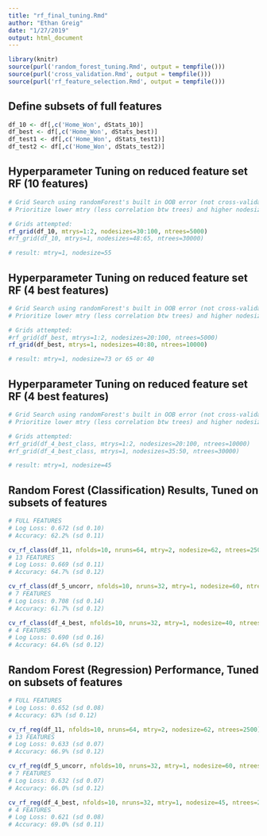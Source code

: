 ```yaml
---
title: "rf_final_tuning.Rmd"
author: "Ethan Greig"
date: "1/27/2019"
output: html_document
---
```


```r
library(knitr)
source(purl('random_forest_tuning.Rmd', output = tempfile()))
source(purl('cross_validation.Rmd', output = tempfile()))
source(purl('rf_feature_selection.Rmd', output = tempfile()))
```

## Define subsets of full features
```r
df_10 <- df[,c('Home_Won', dStats_10)]
df_best <- df[,c('Home_Won', dStats_best)]
df_test1 <- df[,c('Home_Won', dStats_test1)]
df_test2 <- df[,c('Home_Won', dStats_test2)]
```

## Hyperparameter Tuning on reduced feature set RF (10 features)
```r
# Grid Search using randomForest's built in OOB error (not cross-validated Log Loss).
# Prioritize lower mtry (less correlation btw trees) and higher nodesize (smoothing out regression)

# Grids attempted:
rf_grid(df_10, mtrys=1:2, nodesizes=30:100, ntrees=5000)
#rf_grid(df_10, mtrys=1, nodesizes=48:65, ntrees=30000)

# result: mtry=1, nodesize=55
```

## Hyperparameter Tuning on reduced feature set RF (4 best features)
```r
# Grid Search using randomForest's built in OOB error (not cross-validated Log Loss)
# Prioritize lower mtry (less correlation btw trees) and higher nodesize (smoothing out regression)

# Grids attempted:
#rf_grid(df_best, mtrys=1:2, nodesizes=20:100, ntrees=5000)
rf_grid(df_best, mtrys=1, nodesizes=40:80, ntrees=10000)

# result: mtry=1, nodesize=73 or 65 or 40
```

## Hyperparameter Tuning on reduced feature set RF (4 best features)
```r
# Grid Search using randomForest's built in OOB error (not cross-validated Log Loss)
# Prioritize lower mtry (less correlation btw trees) and higher nodesize (smoothing votes)

# Grids attempted:
#rf_grid(df_4_best_class, mtrys=1:2, nodesizes=20:100, ntrees=10000)
#rf_grid(df_4_best_class, mtrys=1, nodesizes=35:50, ntrees=30000)

# result: mtry=1, nodesize=45
```


## Random Forest (Classification) Results, Tuned on subsets of features
```r
# FULL FEATURES
# Log Loss: 0.672 (sd 0.10)
# Accuracy: 62.2% (sd 0.11)

cv_rf_class(df_11, nfolds=10, nruns=64, mtry=2, nodesize=62, ntrees=2500)
# 13 FEATURES
# Log Loss: 0.669 (sd 0.11)
# Accuracy: 64.7% (sd 0.12)

cv_rf_class(df_5_uncorr, nfolds=10, nruns=32, mtry=1, nodesize=60, ntrees=2500)
# 7 FEATURES
# Log Loss: 0.708 (sd 0.14)
# Accuracy: 61.7% (sd 0.12)

cv_rf_class(df_4_best, nfolds=10, nruns=32, mtry=1, nodesize=40, ntrees=2500)
# 4 FEATURES
# Log Loss: 0.690 (sd 0.16)
# Accuracy: 64.6% (sd 0.12)
```


## Random Forest (Regression) Performance, Tuned on subsets of features
```r
# FULL FEATURES
# Log Loss: 0.652 (sd 0.08)
# Accuracy: 63% (sd 0.12)

cv_rf_reg(df_11, nfolds=10, nruns=64, mtry=2, nodesize=62, ntrees=2500)
# 13 FEATURES
# Log Loss: 0.633 (sd 0.07)
# Accuracy: 66.9% (sd 0.12)

cv_rf_reg(df_5_uncorr, nfolds=10, nruns=32, mtry=1, nodesize=60, ntrees=2500)
# 7 FEATURES
# Log Loss: 0.632 (sd 0.07)
# Accuracy: 66.0% (sd 0.12)

cv_rf_reg(df_4_best, nfolds=10, nruns=32, mtry=1, nodesize=45, ntrees=2500)
# 4 FEATURES
# Log Loss: 0.621 (sd 0.08)
# Accuracy: 69.0% (sd 0.11)
```

